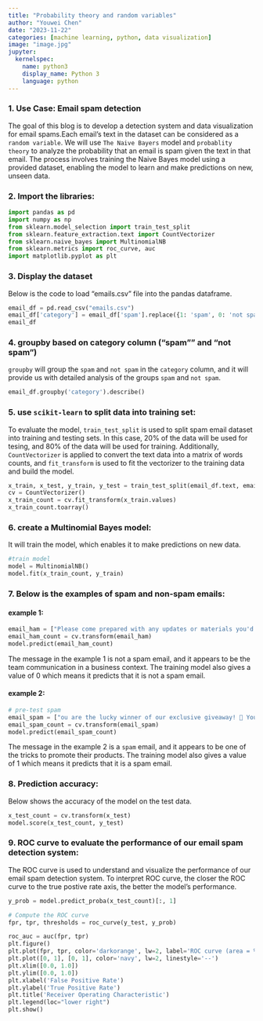```yaml
---
title: "Probability theory and random variables"
author: "Youwei Chen"
date: "2023-11-22"
categories: [machine learning, python, data visualization]
image: "image.jpg"
jupyter:
  kernelspec:
    name: python3
    display_name: Python 3
    language: python
---
```


### 1. Use Case: Email spam detection

The goal of this blog is to develop a detection system and data visualization for email spams.Each email's text in the dataset can be considered as a `random variable`. We will use `The Naive Bayers` model and `probablity theory` to analyze the probability that an email is spam given the text in that email. The process involves training the Naive Bayes model using a provided dataset, enabling the model to learn and make predictions on new, unseen data.

### 2. Import the libraries:

```python
import pandas as pd
import numpy as np
from sklearn.model_selection import train_test_split
from sklearn.feature_extraction.text import CountVectorizer
from sklearn.naive_bayes import MultinomialNB
from sklearn.metrics import roc_curve, auc
import matplotlib.pyplot as plt
```

### 3. Display the dataset

Below is the code to load "emails.csv" file into the pandas dataframe.

```python
email_df = pd.read_csv("emails.csv")
email_df['category'] = email_df['spam'].replace({1: 'spam', 0: 'not spam'})
email_df
```

### 4. groupby based on category column ("spam"" and "not spam")

`groupby` will group the `spam` and `not spam` in the `category` column, and it will provide us with detailed analysis of the groups `spam` and `not spam`.

```python
email_df.groupby('category').describe()
```

### 5. use `scikit-learn` to split data into training set:

To evaluate the model, `train_test_split` is used to split spam email dataset into training and testing sets. In this case, 20% of the data will be used for tesing, and 80% of the data will be used for training. Additionally, `CountVectorizer` is applied to convert the text data into a matrix of words counts, and `fit_transform` is used to fit the vectorizer to the training data and build the model.

```python
x_train, x_test, y_train, y_test = train_test_split(email_df.text, email_df.spam, test_size=0.20)
cv = CountVectorizer()
x_train_count = cv.fit_transform(x_train.values)
x_train_count.toarray()
```

### 6. create a Multinomial Bayes model:

It will train the model, which enables it to make predictions on new data.

```python
#train model
model = MultinomialNB()
model.fit(x_train_count, y_train)
```

### 7. Below is the examples of spam and non-spam emails:

#### **example 1:**

```python
email_ham = ["Please come prepared with any updates or materials you'd like to share with the team."]
email_ham_count = cv.transform(email_ham)
model.predict(email_ham_count)
```

The message in the example 1 is not a spam email, and it appears to be the team communication in a business context. The training model also gives a value of 0 which means it predicts that it is not a spam email.

#### **example 2:**

```python
# pre-test spam
email_spam = ["ou are the lucky winner of our exclusive giveaway! 🥳 You've won a brand new iPhone 12 and a $500 shopping voucher!"]
email_spam_count = cv.transform(email_spam)
model.predict(email_spam_count)
```

The message in the example 2 is a `spam` email, and it appears to be one of the tricks to promote their products. The training model also gives a value of 1 which means it predicts that it is a spam email.

### 8. Prediction accuracy:

Below shows the accuracy of the model on the test data.

```python
x_test_count = cv.transform(x_test)
model.score(x_test_count, y_test)
```

### 9. ROC curve to evaluate the performance of our email spam detection system:

The ROC curve is used to understand and visualize the performance of our email spam detection system. To interpret ROC curve, the closer the ROC curve to the true postive rate axis, the better the model's performance.

```python
y_prob = model.predict_proba(x_test_count)[:, 1]

# Compute the ROC curve
fpr, tpr, thresholds = roc_curve(y_test, y_prob)

roc_auc = auc(fpr, tpr)
plt.figure()
plt.plot(fpr, tpr, color='darkorange', lw=2, label='ROC curve (area = %0.2f)' % roc_auc)
plt.plot([0, 1], [0, 1], color='navy', lw=2, linestyle='--')
plt.xlim([0.0, 1.0])
plt.ylim([0.0, 1.0])
plt.xlabel('False Positive Rate')
plt.ylabel('True Positive Rate')
plt.title('Receiver Operating Characteristic')
plt.legend(loc="lower right")
plt.show()
```

